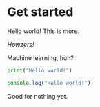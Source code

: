 # Get started

Hello world! This is more.

_Howzers!_

Machine learning, huh?

```python
print("Hello world!")
```

```javascript
console.log("Hello world!");
```

Good for nothing yet.
